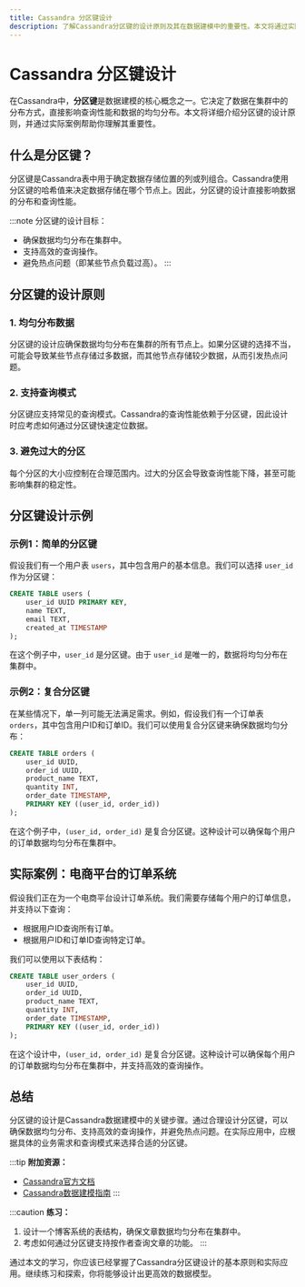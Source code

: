 ```yaml
---
title: Cassandra 分区键设计
description: 了解Cassandra分区键的设计原则及其在数据建模中的重要性。本文将通过实际案例和代码示例，帮助初学者掌握分区键的设计技巧。
---
```


# Cassandra 分区键设计

在Cassandra中，**分区键**是数据建模的核心概念之一。它决定了数据在集群中的分布方式，直接影响查询性能和数据的均匀分布。本文将详细介绍分区键的设计原则，并通过实际案例帮助你理解其重要性。

## 什么是分区键？

分区键是Cassandra表中用于确定数据存储位置的列或列组合。Cassandra使用分区键的哈希值来决定数据存储在哪个节点上。因此，分区键的设计直接影响数据的分布和查询性能。

:::note
分区键的设计目标：
- 确保数据均匀分布在集群中。
- 支持高效的查询操作。
- 避免热点问题（即某些节点负载过高）。
:::

## 分区键的设计原则

### 1. 均匀分布数据

分区键的设计应确保数据均匀分布在集群的所有节点上。如果分区键的选择不当，可能会导致某些节点存储过多数据，而其他节点存储较少数据，从而引发热点问题。

### 2. 支持查询模式

分区键应支持常见的查询模式。Cassandra的查询性能依赖于分区键，因此设计时应考虑如何通过分区键快速定位数据。

### 3. 避免过大的分区

每个分区的大小应控制在合理范围内。过大的分区会导致查询性能下降，甚至可能影响集群的稳定性。

## 分区键设计示例

### 示例1：简单的分区键

假设我们有一个用户表 `users`，其中包含用户的基本信息。我们可以选择 `user_id` 作为分区键：

```sql
CREATE TABLE users (
    user_id UUID PRIMARY KEY,
    name TEXT,
    email TEXT,
    created_at TIMESTAMP
);
```

在这个例子中，`user_id` 是分区键。由于 `user_id` 是唯一的，数据将均匀分布在集群中。

### 示例2：复合分区键

在某些情况下，单一列可能无法满足需求。例如，假设我们有一个订单表 `orders`，其中包含用户ID和订单ID。我们可以使用复合分区键来确保数据均匀分布：

```sql
CREATE TABLE orders (
    user_id UUID,
    order_id UUID,
    product_name TEXT,
    quantity INT,
    order_date TIMESTAMP,
    PRIMARY KEY ((user_id, order_id))
);
```

在这个例子中，`(user_id, order_id)` 是复合分区键。这种设计可以确保每个用户的订单数据均匀分布在集群中。

## 实际案例：电商平台的订单系统

假设我们正在为一个电商平台设计订单系统。我们需要存储每个用户的订单信息，并支持以下查询：
- 根据用户ID查询所有订单。
- 根据用户ID和订单ID查询特定订单。

我们可以使用以下表结构：

```sql
CREATE TABLE user_orders (
    user_id UUID,
    order_id UUID,
    product_name TEXT,
    quantity INT,
    order_date TIMESTAMP,
    PRIMARY KEY ((user_id, order_id))
);
```

在这个设计中，`(user_id, order_id)` 是复合分区键。这种设计可以确保每个用户的订单数据均匀分布在集群中，并支持高效的查询操作。

## 总结

分区键的设计是Cassandra数据建模中的关键步骤。通过合理设计分区键，可以确保数据均匀分布、支持高效的查询操作，并避免热点问题。在实际应用中，应根据具体的业务需求和查询模式来选择合适的分区键。

:::tip
**附加资源：**
- [Cassandra官方文档](https://cassandra.apache.org/doc/latest/)
- [Cassandra数据建模指南](https://www.datastax.com/dev/blog/basic-rules-of-cassandra-data-modeling)
:::

:::caution
**练习：**
1. 设计一个博客系统的表结构，确保文章数据均匀分布在集群中。
2. 考虑如何通过分区键支持按作者查询文章的功能。
:::

通过本文的学习，你应该已经掌握了Cassandra分区键设计的基本原则和实际应用。继续练习和探索，你将能够设计出更高效的数据模型。